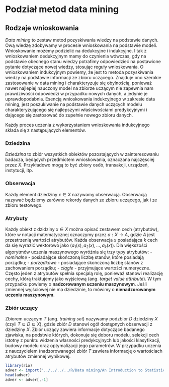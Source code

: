 # Podział metod data mining

## Rodzaje wnioskowania

*Data mining* to zestaw metod pozyskiwania wiedzy na podstawie danych. Ową wiedzę zdobywamy w procesie wnioskowania na podstawie modeli. Wnioskowanie możemy podzielić na dedukcyjne i indukcyjne. I tak z wnioskowaniem dedukcyjnym mamy do czynienia wówczas, gdy na podstawie obecnego stanu wiedzy potrafimy odpowiedzieć na postawione pytanie dotyczące nowej wiedzy, stosując reguły wnioskowania. O wnioskowaniem indukcyjnym powiemy, że jest to metoda pozyskiwania wiedzy na podstawie informacji ze zbioru uczącego. Znajduje ono szerokie zastosowanie w data mining i charakteryzuje się obylnością, ponieważ nawet najlepiej nauczony model na zbiorze uczącym nie zapewnia nam prawdziwości odpowiedzi w przypadku nowych danych, a jedynie je uprawdopodabnia. Esencją wnioskowania indukcyjnego w zakresie data mining, jest poszukiwanie na podstawie danych uczących modelu charakteryzującego się najlepszymi właściwościami predykcyjnymi i dającego się zastosować do zupełnie nowego zbioru danych.

Każdy proces uczenia z wykorzystaniem wnioskowania indukcyjnego składa się z następujących elementów.

### Dziedzina

*Dziedzina* to zbiór wszystkich obiektów pozostających w zainteresowaniu badacza, będących przedmiotem wnioskowania, oznaczana najczęsciej przez $X$. Przykładowo mogą to być zbiory osób, transakcji, urządzeń, instytucji, itp.

### Obserwacja

Każdy element dziedziny $x\in X$ nazywamy obserwacją. Obserwacją nazywać będziemy zarówno rekordy danych ze zbioru uczącego, jak i ze zbioru testowego.

### Atrybuty

Każdy obiekt z dzidziny $x\in X$ można opisać zestawem cech (atrybutów), które w notacji matematycznej oznaczymy przez $a:X\to A$, gdzie $A$ jest przestrzenią wartości atrybutów. Każda obserwacja $x$ posiadająca $k$ cech da się wyrazić wektorowo jako $(a_1(x), a_2(x), \ldots, a_k(x))$. Dla większości algorytmów uczenia maszynowego wyróżnia się trzy typy atrybutów:
- *nominalne* - posiadające skończoną liczbę stanów, które posiadają porządku;
- *porządkowe* - posiadające skończoną liczbę stanów z zachowaniem porządku;
- *ciągłe* - przyjmujące wartości numeryczne.
Często jeden z atrybutów spełnia specjalą rolę, ponieważ stanowi realizację cechy, którą traktujemy jako wyjściową (ang. *target value attribute*). W tym przypadku powiemy o **nadzorowanym uczeniu maszynowym**. Jeśli zmiennej wyjściowej nie ma dziedzinie, to mówimy o **nienadzorowanym uczeniu maszynowym**.

### Zbiór uczący

Zbiorem uczącym $T$ (ang. *training set*) nazywamy podzbiór $D$ dziedziny $X$ (czyli $T\subseteq D\subseteq X$), gdzie zbiór $D$ stanowi ogół dostępnych obserwacji z dziedziny $X$. Zbiór uczący zawiera informacje dotyczące badanego zjawiska, na podstwie których, dokonuje się doboru modelu, selekcji cech istotny z punktu widzenia własności predykcyjnych lub jakości klasyfikacji, budowy modelu oraz optymalizacji jego parametrów. W przypadku uczenia z nauczycielem (nadzorowanego) zbiór $T$ zawiera informację o wartościach atrybutów zmiennej wynikowej.



```r
library(rio)
adver <- import("../../../../R/Data mining/An Introduction to Statistical Learning with Applications in R/James2013/Data Sets/Advertising.csv")
head(adver)
adver <- adver[,-1]

```

